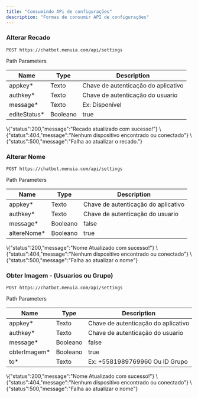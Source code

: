 ```yaml
---
title: "Consumindo APi de configurações"
description: "Formas de consumir API de configurações"
---
```


### Alterar Recado


```
POST https://chatbot.menuia.com/api/settings
```

Path Parameters

| Name          | Type     | Description                         |
| ------------- | -------- | ----------------------------------- |
| appkey\*      | Texto    | Chave de autenticação do aplicativo |
| authkey\*     | Texto    | Chave de autenticação do usuario    |
| message\*     | Texto    | Ex: Disponível                      |
| editeStatus\* | Booleano | true                                |

<Tabs>
  <Tab title="200">
    \{"status":200,"message":"Recado atualizado com sucesso!"}
  </Tab>

  <Tab title="404">
    \{"status":404,"message":"Nenhum dispositivo encontrado ou conectado"}
  </Tab>

  <Tab title="500">
    \{"status":500,"message":"Falha ao atualizar o recado."}
  </Tab>
</Tabs>

### Alterar Nome

```
POST https://chatbot.menuia.com/api/settings
```

Path Parameters

| Name         | Type     | Description                         |
| ------------ | -------- | ----------------------------------- |
| appkey\*     | Texto    | Chave de autenticação do aplicativo |
| authkey\*    | Texto    | Chave de autenticação do usuario    |
| message\*    | Booleano | false                               |
| altereNome\* | Booleano | true                                |

<Tabs>
  <Tab title="200">
    \{"status":200,"message":"Nome Atualizado com sucesso!"}
  </Tab>

  <Tab title="404">
    \{"status":404,"message":"Nenhum dispositivo encontrado ou conectado"}
  </Tab>

  <Tab title="500">
    \{"status":500,"message":"Falha ao atualizar o nome"}
  </Tab>
</Tabs>

### Obter Imagem - (Usuarios ou Grupo)

```
POST https://chatbot.menuia.com/api/settings
```

Path Parameters

| Name          | Type     | Description                         |
| ------------- | -------- | ----------------------------------- |
| appkey\*      | Texto    | Chave de autenticação do aplicativo |
| authkey\*     | Texto    | Chave de autenticação do usuario    |
| message\*     | Booleano | false                               |
| obterImagem\* | Booleano | true                                |
| to\*          | Texto    | Ex: +5581989769960 Ou ID Grupo      |

<Tabs>
  <Tab title="200">
    \{"status":200,"message":"Nome Atualizado com sucesso!"}
  </Tab>

  <Tab title="404">
    \{"status":404,"message":"Nenhum dispositivo encontrado ou conectado"}
  </Tab>

  <Tab title="500">
    \{"status":500,"message":"Falha ao atualizar o nome"}
  </Tab>
</Tabs>